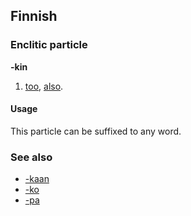 ==Finnish==

===Enclitic particle===
'''-kin'''

# [[too]], [[also]].

====Usage====
This particle can be suffixed to any word.

===See also===
*[[-kaan#Finnish|-kaan]]
*[[-ko#Finnish|-ko]]
*[[-pa#Finnish|-pa]]